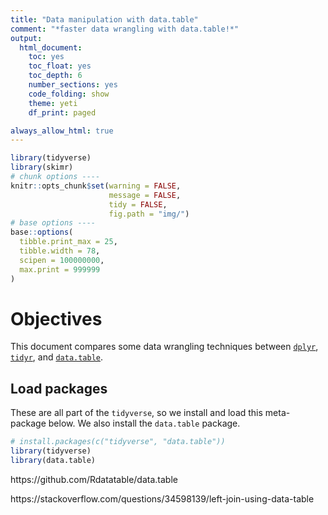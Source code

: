 ```yaml
---
title: "Data manipulation with data.table"
comment: "*faster data wrangling with data.table!*"
output:
  html_document: 
    toc: yes
    toc_float: yes
    toc_depth: 6
    number_sections: yes
    code_folding: show
    theme: yeti
    df_print: paged

always_allow_html: true
---
```


```r
library(tidyverse)
library(skimr)
# chunk options ----
knitr::opts_chunk$set(warning = FALSE,
                      message = FALSE,
                      tidy = FALSE,
                      fig.path = "img/")
# base options ----
base::options(
  tibble.print_max = 25,
  tibble.width = 78,
  scipen = 100000000,
  max.print = 999999
)
```

# Objectives

This document compares some data wrangling techniques between [`dplyr`](https://dplyr.tidyverse.org/index.html), [`tidyr`](https://tidyr.tidyverse.org/index.html), and [`data.table`](https://github.com/Rdatatable/data.table). 

## Load packages

These are all part of the `tidyverse`, so we install and load this meta-package below. We also install the `data.table` package.

```r
# install.packages(c("tidyverse", "data.table"))
library(tidyverse)
library(data.table)
```

https://github.com/Rdatatable/data.table

https://stackoverflow.com/questions/34598139/left-join-using-data-table


